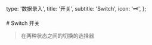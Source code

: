   type: '数据录入',
  title: '开关',
  subtitle: 'Switch',
  icon: '🗝️',
};

<Box>
# Switch 开关

> 在两种状态之间的切换的选择器

<SandboxGroup name="switch" />
</Box>
<Box text={api} />

